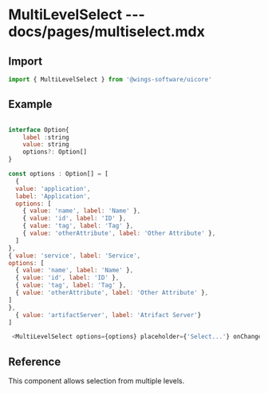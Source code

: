 # MultiLevelSelect --- docs/pages/multiselect.mdx

## Import

```js
import { MultiLevelSelect } from '@wings-software/uicore'
```

## Example

```js

interface Option{
    label :string
    value: string
    options?: Option[]
}

const options : Option[] = [
  {
  value: 'application',
  label: 'Application',
  options: [
    { value: 'name', label: 'Name' },
    { value: 'id', label: 'ID' },
    { value: 'tag', label: 'Tag' },
    { value: 'otherAttribute', label: 'Other Attribute' },
  ]
},
{ value: 'service', label: 'Service',
options: [
  { value: 'name', label: 'Name' },
  { value: 'id', label: 'ID' },
  { value: 'tag', label: 'Tag' },
  { value: 'otherAttribute', label: 'Other Attribute' },
]
},
  { value: 'artifactServer', label: 'Atrifact Server'}
]

 <MultiLevelSelect options={options} placeholder={'Select...'} onChange={() => {}}/>

```

## Reference

This component allows selection from multiple levels.
